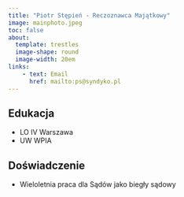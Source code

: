 ```yaml
---
title: "Piotr Stępień - Reczoznawca Majątkowy"
image: mainphoto.jpeg
toc: false
about: 
  template: trestles
  image-shape: round
  image-width: 20em
links:
    - text: Email
      href: mailto:ps@syndyko.pl
---
```


## Edukacja

- LO IV Warszawa
- UW WPIA

## Doświadczenie

- Wieloletnia praca dla Sądów jako biegły sądowy


